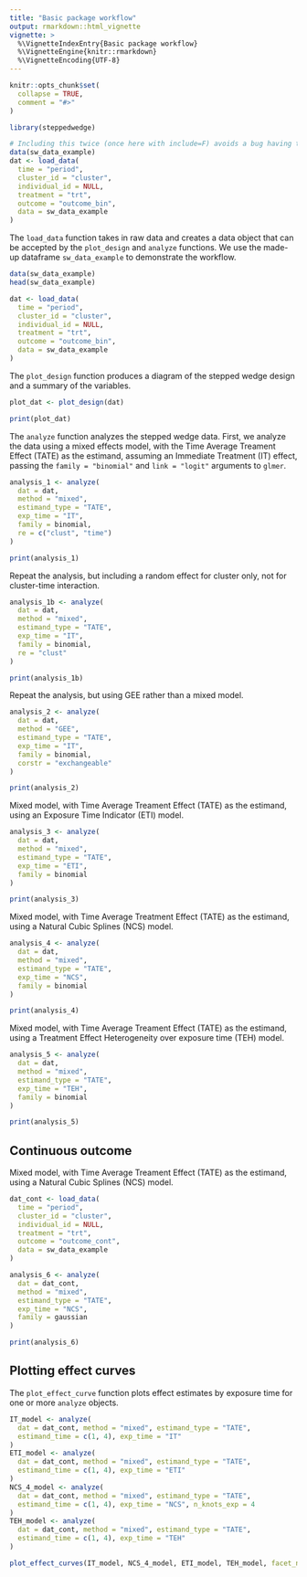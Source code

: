 ```yaml
---
title: "Basic package workflow"
output: rmarkdown::html_vignette
vignette: >
  %\VignetteIndexEntry{Basic package workflow}
  %\VignetteEngine{knitr::rmarkdown}
  %\VignetteEncoding{UTF-8}
---
```


```r
knitr::opts_chunk$set(
  collapse = TRUE,
  comment = "#>"
)
```

```r
library(steppedwedge)
```

```r
# Including this twice (once here with include=F) avoids a bug having to do with dplyr and pkgdown
data(sw_data_example)
dat <- load_data(
  time = "period",
  cluster_id = "cluster",
  individual_id = NULL,
  treatment = "trt",
  outcome = "outcome_bin",
  data = sw_data_example
)
```

The `load_data` function takes in raw data and creates a data object that can be accepted by the `plot_design` and `analyze` functions. We use the made-up dataframe `sw_data_example` to demonstrate the workflow.

```r
data(sw_data_example)
head(sw_data_example)

dat <- load_data(
  time = "period",
  cluster_id = "cluster",
  individual_id = NULL,
  treatment = "trt",
  outcome = "outcome_bin",
  data = sw_data_example
)
```


The `plot_design` function produces a diagram of the stepped wedge design and a summary of the variables.

```r
plot_dat <- plot_design(dat)

print(plot_dat)
```


The `analyze` function analyzes the stepped wedge data. First, we analyze the data using a mixed effects model, with the Time Average Treament Effect (TATE) as the estimand, assuming an Immediate Treatment (IT) effect, passing the `family = "binomial"` and `link = "logit"` arguments to `glmer`. 

```r
analysis_1 <- analyze(
  dat = dat,
  method = "mixed",
  estimand_type = "TATE", 
  exp_time = "IT",
  family = binomial,
  re = c("clust", "time")
)

print(analysis_1)
```

Repeat the analysis, but including a random effect for cluster only, not for cluster-time interaction.

```r
analysis_1b <- analyze(
  dat = dat,
  method = "mixed",
  estimand_type = "TATE", 
  exp_time = "IT",
  family = binomial,
  re = "clust"
)

print(analysis_1b)
```


Repeat the analysis, but using GEE rather than a mixed model.

```r
analysis_2 <- analyze(
  dat = dat,
  method = "GEE",
  estimand_type = "TATE", 
  exp_time = "IT",
  family = binomial,
  corstr = "exchangeable"
)

print(analysis_2)
```


Mixed model, with Time Average Treament Effect (TATE) as the estimand, using an Exposure Time Indicator (ETI) model.

```r
analysis_3 <- analyze(
  dat = dat,
  method = "mixed",
  estimand_type = "TATE", 
  exp_time = "ETI",
  family = binomial
)

print(analysis_3)
```


Mixed model, with Time Average Treatment Effect (TATE) as the estimand, using a Natural Cubic Splines (NCS) model.

```r
analysis_4 <- analyze(
  dat = dat,
  method = "mixed",
  estimand_type = "TATE", 
  exp_time = "NCS",
  family = binomial
)

print(analysis_4)
```


Mixed model, with Time Average Treament Effect (TATE) as the estimand, using a Treatment Effect Heterogeneity over exposure time (TEH) model.

```r
analysis_5 <- analyze(
  dat = dat,
  method = "mixed",
  estimand_type = "TATE", 
  exp_time = "TEH",
  family = binomial
)

print(analysis_5)
```

## Continuous outcome

Mixed model, with Time Average Treament Effect (TATE) as the estimand, using a Natural Cubic Splines (NCS) model.

```r

dat_cont <- load_data(
  time = "period",
  cluster_id = "cluster",
  individual_id = NULL,
  treatment = "trt",
  outcome = "outcome_cont",
  data = sw_data_example
)

analysis_6 <- analyze(
  dat = dat_cont,
  method = "mixed",
  estimand_type = "TATE", 
  exp_time = "NCS",
  family = gaussian
)

print(analysis_6)
```

## Plotting effect curves

The `plot_effect_curve` function plots effect estimates by exposure time for one or more `analyze` objects. 

```r

IT_model <- analyze(
  dat = dat_cont, method = "mixed", estimand_type = "TATE",
  estimand_time = c(1, 4), exp_time = "IT"
)
ETI_model <- analyze(
  dat = dat_cont, method = "mixed", estimand_type = "TATE", 
  estimand_time = c(1, 4), exp_time = "ETI"
)
NCS_4_model <- analyze(
  dat = dat_cont, method = "mixed", estimand_type = "TATE",
  estimand_time = c(1, 4), exp_time = "NCS", n_knots_exp = 4
)
TEH_model <- analyze(
  dat = dat_cont, method = "mixed", estimand_type = "TATE",
  estimand_time = c(1, 4), exp_time = "TEH"
)

plot_effect_curves(IT_model, NCS_4_model, ETI_model, TEH_model, facet_nrow = 1)


```
